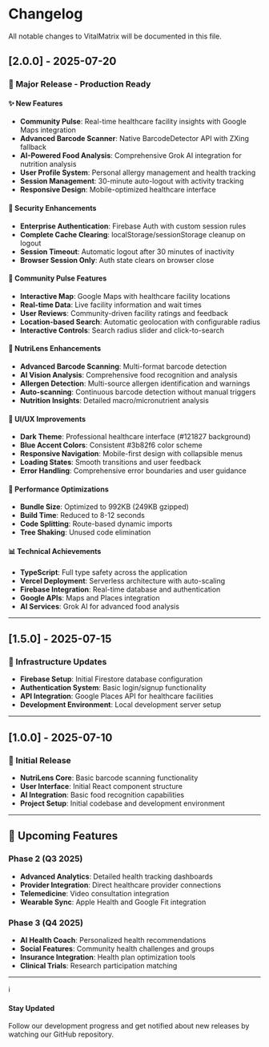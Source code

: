 # Changelog

All notable changes to VitalMatrix will be documented in this file.

## [2.0.0] - 2025-07-20

### 🎉 Major Release - Production Ready

#### ✨ New Features
- **Community Pulse**: Real-time healthcare facility insights with Google Maps integration
- **Advanced Barcode Scanner**: Native BarcodeDetector API with ZXing fallback
- **AI-Powered Food Analysis**: Comprehensive Grok AI integration for nutrition analysis
- **User Profile System**: Personal allergy management and health tracking
- **Session Management**: 30-minute auto-logout with activity tracking
- **Responsive Design**: Mobile-optimized healthcare interface

#### 🔐 Security Enhancements
- **Enterprise Authentication**: Firebase Auth with custom session rules
- **Complete Cache Clearing**: localStorage/sessionStorage cleanup on logout
- **Session Timeout**: Automatic logout after 30 minutes of inactivity
- **Browser Session Only**: Auth state clears on browser close

#### 🏥 Community Pulse Features
- **Interactive Map**: Google Maps with healthcare facility locations
- **Real-time Data**: Live facility information and wait times
- **User Reviews**: Community-driven facility ratings and feedback
- **Location-based Search**: Automatic geolocation with configurable radius
- **Interactive Controls**: Search radius slider and click-to-search

#### 🥗 NutriLens Enhancements
- **Advanced Barcode Scanning**: Multi-format barcode detection
- **AI Vision Analysis**: Comprehensive food recognition and analysis
- **Allergen Detection**: Multi-source allergen identification and warnings
- **Auto-scanning**: Continuous barcode detection without manual triggers
- **Nutrition Insights**: Detailed macro/micronutrient analysis

#### 🎨 UI/UX Improvements
- **Dark Theme**: Professional healthcare interface (#121827 background)
- **Blue Accent Colors**: Consistent #3b82f6 color scheme
- **Responsive Navigation**: Mobile-first design with collapsible menus
- **Loading States**: Smooth transitions and user feedback
- **Error Handling**: Comprehensive error boundaries and user guidance

#### 🚀 Performance Optimizations
- **Bundle Size**: Optimized to 992KB (249KB gzipped)
- **Build Time**: Reduced to 8-12 seconds
- **Code Splitting**: Route-based dynamic imports
- **Tree Shaking**: Unused code elimination

#### 📊 Technical Achievements
- **TypeScript**: Full type safety across the application
- **Vercel Deployment**: Serverless architecture with auto-scaling
- **Firebase Integration**: Real-time database and authentication
- **Google APIs**: Maps and Places integration
- **AI Services**: Grok AI for advanced food analysis

---

## [1.5.0] - 2025-07-15

### 🔧 Infrastructure Updates
- **Firebase Setup**: Initial Firestore database configuration
- **Authentication System**: Basic login/signup functionality
- **API Integration**: Google Places API for healthcare facilities
- **Development Environment**: Local development server setup

---

## [1.0.0] - 2025-07-10

### 🎉 Initial Release
- **NutriLens Core**: Basic barcode scanning functionality
- **User Interface**: Initial React component structure
- **AI Integration**: Basic food recognition capabilities
- **Project Setup**: Initial codebase and development environment

---

## 🔮 Upcoming Features

### Phase 2 (Q3 2025)
- **Advanced Analytics**: Detailed health tracking dashboards
- **Provider Integration**: Direct healthcare provider connections
- **Telemedicine**: Video consultation integration
- **Wearable Sync**: Apple Health and Google Fit integration

### Phase 3 (Q4 2025)
- **AI Health Coach**: Personalized health recommendations
- **Social Features**: Community health challenges and groups
- **Insurance Integration**: Health plan optimization tools
- **Clinical Trials**: Research participation matching

---

<div className="bg-blue-50 dark:bg-blue-900/20 border border-blue-200 dark:border-blue-800 rounded-lg p-4 my-6">
  <div className="flex items-center">
    <div className="text-blue-600 dark:text-blue-400 mr-3">ℹ️</div>
    <div>
      <h4 className="text-blue-800 dark:text-blue-200 font-semibold mb-1">Stay Updated</h4>
      <p className="text-blue-700 dark:text-blue-300 text-sm">
        Follow our development progress and get notified about new releases by watching our GitHub repository.
      </p>
    </div>
  </div>
</div>
